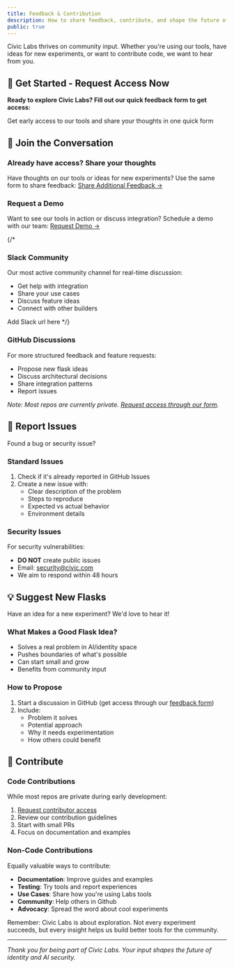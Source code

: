 ```yaml
---
title: Feedback & Contribution
description: How to share feedback, contribute, and shape the future of Civic Labs
public: true
---
```



Civic Labs thrives on community input. Whether you're using our tools, have ideas for new experiments, or want to contribute code, we want to hear from you.

## 🚀 Get Started - Request Access Now

**Ready to explore Civic Labs? Fill out our quick feedback form to get access:**

<Card title="Request Access & Share Feedback" icon="rocket" href="https://civickey.typeform.com/to/uVH7CWJ5">
  Get early access to our tools and share your thoughts in one quick form
</Card>

## 💬 Join the Conversation

### Already have access? Share your thoughts
Have thoughts on our tools or ideas for new experiments? Use the same form to share feedback:
[Share Additional Feedback →](https://civickey.typeform.com/to/uVH7CWJ5)

### Request a Demo
Want to see our tools in action or discuss integration? Schedule a demo with our team:
[Request Demo →](https://calendly.com/danbk/30-minute-meeting-clone)

{/*
### Slack Community
Our most active community channel for real-time discussion:
- Get help with integration
- Share your use cases
- Discuss feature ideas
- Connect with other builders

Add Slack url here
*/}
### GitHub Discussions
For more structured feedback and feature requests:
- Propose new flask ideas
- Discuss architectural decisions
- Share integration patterns
- Report issues

*Note: Most repos are currently private. [Request access through our form](https://civickey.typeform.com/to/uVH7CWJ5).*

## 🐛 Report Issues

Found a bug or security issue?

### Standard Issues
1. Check if it's already reported in GitHub Issues
2. Create a new issue with:
   - Clear description of the problem
   - Steps to reproduce
   - Expected vs actual behavior
   - Environment details

### Security Issues
For security vulnerabilities:
- **DO NOT** create public issues
- Email: security@civic.com
- We aim to respond within 48 hours

## 💡 Suggest New Flasks

Have an idea for a new experiment? We'd love to hear it!

### What Makes a Good Flask Idea?
- Solves a real problem in AI/identity space
- Pushes boundaries of what's possible
- Can start small and grow
- Benefits from community input

### How to Propose
1. Start a discussion in GitHub (get access through our [feedback form](https://civickey.typeform.com/to/uVH7CWJ5))
2. Include:
   - Problem it solves
   - Potential approach
   - Why it needs experimentation
   - How others could benefit

## 🤝 Contribute

### Code Contributions
While most repos are private during early development:
1. [Request contributor access](https://civickey.typeform.com/to/uVH7CWJ5)
2. Review our contribution guidelines
3. Start with small PRs
4. Focus on documentation and examples

### Non-Code Contributions
Equally valuable ways to contribute:
- **Documentation**: Improve guides and examples
- **Testing**: Try tools and report experiences
- **Use Cases**: Share how you're using Labs tools
- **Community**: Help others in Github
- **Advocacy**: Spread the word about cool experiments

Remember: Civic Labs is about exploration. Not every experiment succeeds, but every insight helps us build better tools for the community.

---

*Thank you for being part of Civic Labs. Your input shapes the future of identity and AI security.*